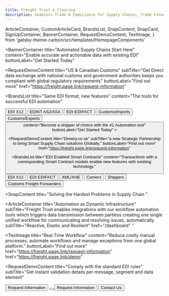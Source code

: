 ```yaml
---
title: Freight Trust & Clearing
description: Seamless Trade & Compliance for Supply Chains, Trade Finance & Logistics
---
```


  ArticleContainer,
  CustomArticleCard,
  BrandsList,
  SnapContent,
  SnapCard,
  SignUpContainer,
  BannerContainer,
  RequestDemoContent,
  TextImage,
} from 'gatsby-theme-carbon/src/templates/HomepageComponents'


<BannerContainer 
  title="Automated                          Supply Chains Start Here"
  content="Enable accurate and actionable data with existing EDI"
  buttonLabel="Get Started Today"
>

</BannerContainer>


<RequestDemoContent
  title="US & Canadian Customs"
  subTitle="Get Direct data exchange with national customs and government authorities keeps you compliant with global regulatory requirements"
  buttonLabel="Find out more"
  href="https://freight.page.link/request-information"
></RequestDemoContent>

<BrandsList
  title="Same EDI format, new features"
  content="The tools for successful EDI automation"
>
  <Row>
    <Column colMd={2} colLg={2}>
      <Button
        kind="secondary"
        href="https://freight.page.link/request-information"
      >
        EDI X12
      </Button>
    </Column>
    <Column colMd={2} colLg={2}>
      <Button
        kind="secondary"
        href="https://freight.page.link/request-information"
      >
        EDINT AS2/AS4
      </Button>
    </Column>
    <Column colMd={2} colLg={2}>
      <Button
        kind="secondary"
        href="https://freight.page.link/request-information"
      >
        EDI EDIFACT
      </Button>
    </Column>
    <Column colMd={2} colLg={2}>
      <Button
        kind="secondary"
        href="https://freight.page.link/request-information"
      >
        Customs/Imports
      </Button>
    </Column>
    <Column colMd={2} colLg={2}>
      <Button
        kind="secondary"
        href="https://freight.page.link/request-information"
      >
        Customs/Exports
      </Button>
    </Column>
    <Column colMd={2} colLg={2}>
      <Button
        kind="secondary"
        href="https://freight.page.link/request-information"
      >
  content="Become a shipper of choice with the #1 Automation tool"
  buttonLabel="Get Started Today"
>

</BannerContainer>

  <RequestDemoContent
  title="Drewry.co.uk"
  subTitle="a new Strategic Partnership to bring Smart Supply Chain solutions Globally."
  buttonLabel="Find out more"
  href="https://freight.page.link/request-information"
>
</RequestDemoContent>


<BrandsList
  title="EDI Enabled Smart Contracts"
  content="Transactions with a corresponding Smart Contract models enable new features with existing technology."
  >
  <Row>
    <Column colMd={2} colLg={2}>
      <Button kind="secondary"   href="https://freight.page.link/request-information">
       EDI X12
      </Button>
    </Column>
    <Column colMd={2} colLg={2}>
      <Button kind="secondary" href="#top">
        EDI EDIFACT
      </Button>
    </Column>
    <Column colMd={2} colLg={2}>
      <Button kind="secondary" href="#top">
       XML/XHE
      </Button>
    </Column>
    <Column colMd={2} colLg={2}>
      <Button kind="secondary" href="#top">
         Carriers
      </Button>
    </Column>
    <Column colMd={2} colLg={2}>
      <Button kind="secondary" href="#top">
        Shippers
      </Button>
    </Column>
    <Column colMd={2} colLg={2}>
      <Button kind="secondary" href="#top">
        Customs
        Freight Forwarders
      </Button>
    </Column>
  </Row>
</BrandsList>

<SnapContent
  title="Solving the Hardest Problems in Supply Chain
  "
>
  <Row>
    <Column colSm={12} colMd={6} colLg={6}>
      <SnapCard
        title="Unworkable"
        buttonLabel="Closed-source Ecosystems"
        content="Broken business processes have significant consequences. We provide consistent workflows to provision, secure, connect, and run a fault-tolerant EDI VAN Network at half the cost per message "
        href="https://freight.page.link/snap-find-out-more"
        buttonLabel="Read the case study"
        content="Broken business processes have significant consequences. Ensure the correct messages are submitted to reduce the risk of errors, delays and costly penalties. "
        href="https://freight.page.link/demo"
      />
    </Column>
    <Column colSm={12} colMd={6} colLg={6}>
      <SnapCard
        title="Unavoidable"
        buttonLabel="Customs Solutions"
        content="Direct data exchange with national customs and government authorities keeps you compliant with global regulatory requirements. Send real-time shipping information directly to ocean carriers or via preferred service providers." 
        href="https://freight.page.link/demo"
      />
    </Column>
    <Column colSm={12} colMd={6} colLg={6}>
      <SnapCard
        title="Urgent"
        buttonLabel="Automated Workflow"
        content="Submit documents and shipping information in real-time to increase operational efficiency and accuracy. Easily share job related information across your network, keeping yourself and your trading channels better informed and able to make more timely decisions."
        href="https://freight.page.link/demo"
      />
    </Column>
    <Column colSm={12} colMd={6} colLg={6}>
      <SnapCard
        title="Unreliable"
        buttonLabel="Request more information"
        content="Status of shipments for clearing, Statements (for Type 3 filings), Invoices, delivery orders, and Forms 7501 and 3461, Drawback reports that provide detail about their entries."
        href="https://freight.page.link/snap-find-out-more"
      />
    </Column>
  </Row>
</SnapContent>

<ArticleContainer
  title="Automation as Dynamic Infrastructure"
  subTitle="Freight Trust enables integrations with our workflow automation tools which triggers data transmission between partiess creating one single unified workflow for communicating and resolving issues, automatically.
  subTitle="Reactive, Elastic and Resilient"
  href="/dashboard"
  "
>
<Row>
<Column colMd={4} colLg={4}>
    <ArticleCard
      subTitle="Transaction Portal"
      title="Managed Connectivity"
      content="U.S. and Canadian Customs"
      href="https://freight.page.link/demo"
      color="/trading"
      >

  </ArticleCard>
</Column>
<Column colMd={4} colLg={4}>
    <ArticleCard
      subTitle="Partners"
      title="Drewry.co.uk"
     content="
      - Global Customs
      - Freight Forwarding
      - Schedules and Bookings
      - Container Freight Station
      - Electronic Port Connection
      "
      color="dark"
      href="https://freight.page.link/request-information"
      >

  </ArticleCard>
</Column>
<Column colMd={4} colLg={4}>
    <ArticleCard
      subTitle="Evaluate performance vs cost relative to the market."
      title="Spend analysis, budgeting & reporting"
      color="dark"
      href="https://freight.page.link/demo"
      content="VPN
      - EDIINT
      - Multiple protocol support
      - Detailed billing
      - Volume incentive pricing
      - EDI translation and mapping services
      "
      href="https://freight.page.link/request-information"
      >

  </ArticleCard>
</Column>
</Row>
</ArticleContainer>

<TextImage
  title="Real Time Workflow"
  content="Reduce costly manual processes, automate workflows and manage exceptions from one global platform."
  buttonLabel="Find out more"
  href="https://freight.page.link/request-information"
  href="https://freight.page.link/demo"
></TextImage>

  <RequestDemoContent
  title="Comply with the standard EDI rules"
  subTitle="Get instant validation details per message, segment and data element"
>
  <Button   href="https://freight.page.link/demo" kind="secondary">
    Request Information
  </Button>
  <Button   href="https://freight.page.link/demo" kind="tertiary">

  <Button href="https://freight.page.link/request-information" kind="secondary">
    Request Information
  </Button>
  <Button href="https://freight.page.link/request-information" kind="tertiary">
    Contact Us
  </Button>
</RequestDemoContent>
